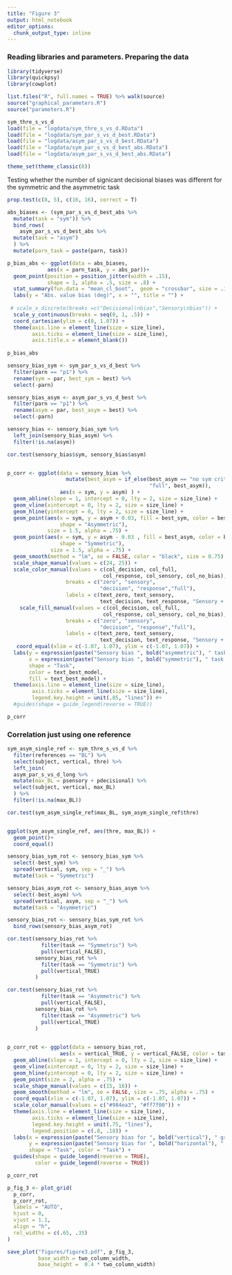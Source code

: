 ```yaml
---
title: "Figure 3"
output: html_notebook
editor_options: 
  chunk_output_type: inline
---
```


### Reading libraries and parameters. Preparing the data

```r
library(tidyverse)
library(quickpsy)
library(cowplot)

list.files("R", full.names = TRUE) %>% walk(source)
source("graphical_parameters.R")
source("parameters.R")

sym_thre_s_vs_d
load(file = "logdata/sym_thre_s_vs_d.RData")
load(file = "logdata/sym_par_s_vs_d_best.RData")
load(file = "logdata/asym_par_s_vs_d_best.RData")
load(file = "logdata/sym_par_s_vs_d_best_abs.RData")
load(file = "logdata/asym_par_s_vs_d_best_abs.RData")

theme_set(theme_classic(8))
```

Testing whether the number of signicant decisional biases was different for the symmetric and the asymmetric task 
```r
prop.test(c(8, 5), c(16, 16), correct = T)

```

```r
abs_biases <- (sym_par_s_vs_d_best_abs %>% 
  mutate(task = "sym")) %>% 
  bind_rows(
    asym_par_s_vs_d_best_abs %>% 
  mutate(task = "asym")
  ) %>% 
  mutate(parn_task = paste(parn, task))

p_bias_abs <- ggplot(data = abs_biases, 
             aes(x = parn_task, y = abs_par))+
  geom_point(position = position_jitter(width = .15), 
             shape = 1, alpha = .5, size = .8) +
  stat_summary(fun.data = "mean_cl_boot",  geom = "crossbar", size = .15) + 
  labs(y = "Abs. value bias (deg)", x = "", title = "") +
 
 # scale_x_discrete(breaks =c("Decisional\nbias","Sensory\nbias")) +
  scale_y_continuous(breaks = seq(0, 1, .5)) +
  coord_cartesian(ylim = c(0, 1.07)) +
  theme(axis.line = element_line(size = size_line), 
        axis.ticks = element_line(size = size_line),
        axis.title.x = element_blank())
      
p_bias_abs
```



```r

sensory_bias_sym <- sym_par_s_vs_d_best %>% 
  filter(parn == "p1") %>% 
  rename(sym = par, best_sym = best) %>% 
  select(-parn)

sensory_bias_asym <- asym_par_s_vs_d_best %>% 
  filter(parn == "p1") %>% 
  rename(asym = par, best_asym = best) %>% 
  select(-parn)

sensory_bias <- sensory_bias_sym %>% 
  left_join(sensory_bias_asym) %>% 
  filter(!is.na(asym))

cor.test(sensory_bias$sym, sensory_bias$asym)


p_corr <- ggplot(data = sensory_bias %>% 
                   mutate(best_asym = if_else(best_asym == "no sym crit",
                                              "full", best_asym)), 
                 aes(x = sym, y = asym) ) +
  geom_abline(slope = 1, intercept = 0, lty = 2, size = size_line) +
  geom_vline(xintercept = 0, lty = 2, size = size_line) +
  geom_hline(yintercept = 0, lty = 2, size = size_line) +
  geom_point(aes(x = sym, y = asym + 0.03, fill = best_sym, color = best_sym, 
                 shape = "Asymmetric"),
             size = 1.5, alpha = .75) +
  geom_point(aes(x = sym, y = asym - 0.03 , fill = best_asym, color = best_asym, 
                 shape = "Symmetric"),
              size = 1.5, alpha = .75) +
  geom_smooth(method = "lm", se = FALSE, color = "black", size = 0.75) +#+
  scale_shape_manual(values = c(24, 25)) +
  scale_color_manual(values = c(col_decision, col_full,
                               col_response, col_sensory, col_no_bias),
                   breaks = c("zero", "sensory",
                              "decision", "response","full"),
                   labels = c(text_zero, text_sensory,
                              text_decision, text_response, "Sensory + decisional (Sym task)\nSensory + asym. decisional (Asym. task)")) +
    scale_fill_manual(values = c(col_decision, col_full,
                               col_response, col_sensory, col_no_bias),
                   breaks = c("zero", "sensory",
                              "decision", "response","full"),
                   labels = c(text_zero, text_sensory,
                              text_decision, text_response, "Sensory + decisional (Sym task)\nSensory + asym. decisional (Asym. task)")) +
   coord_equal(xlim = c(-1.07, 1.07), ylim = c(-1.07, 1.07)) +
  labs(y = expression(paste("Sensory bias ", bold("asymmetric"), " task (deg)")),
       x = expression(paste("Sensory bias ", bold("symmetric"), " task (deg)")),
       shape = "Task",
       color = text_best_model,
       fill = text_best_model) +
  theme(axis.line = element_line(size = size_line),
        axis.ticks = element_line(size = size_line),
        legend.key.height = unit(.85, "lines")) #+
  #guides(shape = guide_legend(reverse = TRUE))

p_corr
```

### Correlation just using one reference

```r
sym_asym_single_ref <- sym_thre_s_vs_d %>% 
  filter(references == "BL") %>% 
  select(subject, vertical, thre) %>% 
  left_join(
  asym_par_s_vs_d_long %>% 
  mutate(max_BL = psensory + pdecisional) %>% 
  select(subject, vertical, max_BL) 
  ) %>%   
  filter(!is.na(max_BL))

cor.test(sym_asym_single_ref$max_BL, sym_asym_single_ref$thre)


ggplot(sym_asym_single_ref, aes(thre, max_BL)) +
  geom_point()+
  coord_equal()

```



```r

sensory_bias_sym_rot <- sensory_bias_sym %>% 
  select(-best_sym) %>%
  spread(vertical, sym, sep = "_") %>% 
  mutate(task = "Symmetric")

sensory_bias_asym_rot <- sensory_bias_asym %>% 
  select(-best_asym) %>%
  spread(vertical, asym, sep = "_") %>% 
  mutate(task = "Asymmetric")

sensory_bias_rot <- sensory_bias_sym_rot %>% 
  bind_rows(sensory_bias_asym_rot)

cor.test(sensory_bias_rot %>% 
           filter(task == "Symmetric") %>% 
           pull(vertical_FALSE),
         sensory_bias_rot %>% 
           filter(task == "Symmetric") %>% 
           pull(vertical_TRUE)
         )

cor.test(sensory_bias_rot %>% 
           filter(task == "Asymmetric") %>% 
           pull(vertical_FALSE),
         sensory_bias_rot %>% 
           filter(task == "Asymmetric") %>% 
           pull(vertical_TRUE)
         )
  

p_corr_rot <- ggplot(data = sensory_bias_rot, 
                 aes(x = vertical_TRUE, y = vertical_FALSE, color = task, shape = task)) +
  geom_abline(slope = 1, intercept = 0, lty = 2, size = size_line) +
  geom_vline(xintercept = 0, lty = 2, size = size_line) +
  geom_hline(yintercept = 0, lty = 2, size = size_line) +
  geom_point(size = 2, alpha = .75) +
  scale_shape_manual(values = c(15, 16)) +
  geom_smooth(method = "lm", se = FALSE, size = .75, alpha = .75) +
  coord_equal(xlim = c(-1.07, 1.07), ylim = c(-1.07, 1.07)) +
  scale_color_manual(values = c("#984ea3", "#ff7f00")) +
  theme(axis.line = element_line(size = size_line), 
        axis.ticks = element_line(size = size_line),
        legend.key.height = unit(.75, "lines"),
        legend.position = c(.8, .18)) +
  labs(x = expression(paste("Sensory bias for ", bold("vertical"), " grating (deg)")),
       y = expression(paste("Sensory bias for ", bold("horizontal"), " grating (deg)")),
       shape = "Task", color = "Task") +
  guides(shape = guide_legend(reverse = TRUE),
         color = guide_legend(reverse = TRUE))

p_corr_rot
```


```r
p_fig_3 <- plot_grid(
  p_corr,
  p_corr_rot,
  labels = "AUTO",
  hjust = 0, 
  vjust = 1.1,
  align = "h",
  rel_widths = c(.65, .35)
)

save_plot("figures/figure3.pdf", p_fig_3, 
          base_width = two_column_width,
          base_height =  0.4 * two_column_width)


```

